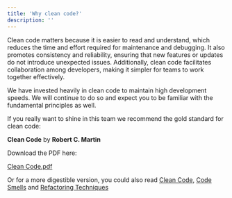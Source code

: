 ```yaml
---
title: 'Why clean code?'
description: ''
---
```

Clean code matters because it is easier to read and understand, which reduces the time and effort required for maintenance and debugging. It also promotes consistency and reliability, ensuring that new features or updates do not introduce unexpected issues. Additionally, clean code facilitates collaboration among developers, making it simpler for teams to work together effectively.

We have invested heavily in clean code to maintain high development speeds. We will continue to do so and expect you to be familiar with the fundamental principles as well.

If you really want to shine in this team we recommend the gold standard for clean code:

**Clean Code** by **Robert C. Martin**

Download the PDF here:

[Clean Code.pdf](https://prod-files-secure.s3.us-west-2.amazonaws.com/6c287c3f-0b82-488b-bc08-312929473139/5fde38cf-d249-45a1-be0c-2f0fd4a6c03a/Clean_Code.pdf)

Or for a more digestible version, you could also read [Clean Code](https://refactoring.guru/refactoring/what-is-refactoring), [Code Smells](https://refactoring.guru/refactoring/smells) and [Refactoring Techniques](https://refactoring.guru/refactoring/techniques)
